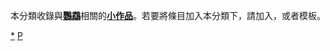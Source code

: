 {{Catnav|頁面分類|自然科学|自然|生命|生物分類樹|真核生物|动物|脊索動物門|脊椎動物亞門|鸟类|鹦形目}}
{{hiddencat}}
本分類收錄與'''[[鸚鵡|鸚鵡]]'''相關的'''[[Wikipedia:小作品|小作品]]'''。若要將條目加入本分類下，請加入'''{{tl|Parrot-stub}}'''，或者'''{{tl|鸚鵡小作品}}'''模板。
[[Category:鸚形目|*]]
[[Category:鳥類小作品|P]]